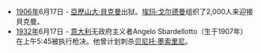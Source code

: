 *[[1906年|1906年]]6月17日 - [[亞歷山大·貝克曼|亞歷山大·貝克曼]]出狱。[[埃玛·戈尔德曼|埃玛·戈尔德曼]]组织了2,000人来迎接貝克曼。
*[[1932年|1932年]]6月17日 - [[意大利|意大利]]无政府主义者Angelo Sbardellotto（生于1907年）在上午5:45被执行枪决。他曾计划刺杀[[贝尼托·墨索里尼|贝尼托·墨索里尼]]。